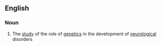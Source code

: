 ==English==

===Noun===
{{en-noun|-}}

#{{medicine|genetics}} The [[study]] of the role of [[genetics]] in the development of  [[neurological]] disorders